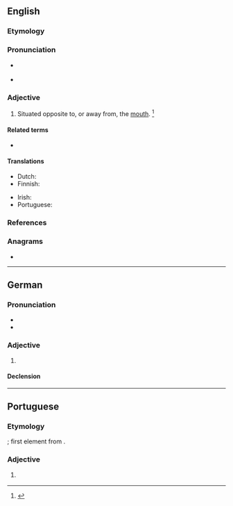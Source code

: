 ==English==

===Etymology===
{{prefix|en|ab|oral|t1=away from|t2=the mouth}}

===Pronunciation===
* {{a|RP}} {{IPA|en|/æbˈɔːɹ.l̩/}}
* {{a|US}} {{IPA|en|/æbˈɔɹ.l̩/}}

===Adjective===
{{en-adj}}

# {{lb|en|zoology}} Situated opposite to, or away from, the [[mouth]]. {{defdate|First attested in the mid 19<sup>th</sup> century.}}<ref>{{R:SOED5|page=6}}</ref>

====Related terms====
* {{l|en|aborally}}

====Translations====
{{trans-top|situated away from the mouth}}
* Dutch: {{t|nl|aboraal}}
* Finnish: {{t|fi|aboraalinen}}
{{trans-mid}}
* Irish: {{t|ga|allbhéalach}}
* Portuguese: {{t|pt|aboral}}
{{trans-bottom}}

===References===
<references/>

===Anagrams===
* {{anagrams|en|a=aablor|alobar}}

----

==German==

===Pronunciation===
* {{audio|de|De-aboral.ogg|Audio}}
* {{rhymes|de|aːl}}

===Adjective===
{{de-adj|-}}

# {{l|en|aboral}}

====Declension====
{{de-decl-adj-notcomp-nopred|aboral}}

----

==Portuguese==

===Etymology===
{{prefix|pt|ab|oral}}; first element from {{der|pt|la|ab-}}.

===Adjective===
{{pt-adj|abora|l}}

# {{lb|pt|zoology}} {{l|en|aboral}} {{gloss|situated away from the mouth}}